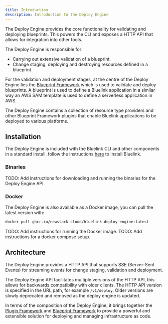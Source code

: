 ```yaml
---
title: Introduction
description: Introduction to the Deploy Engine
---
```


The Deploy Engine provides the core functionality for validating and deploying blueprints.
This powers the CLI and exposes a HTTP API that allows for integration into other tools.

The Deploy Engine is responsible for:
- Carrying out extensive validation of a blueprint.
- Change staging, deploying and destroying resources defined in a blueprint.

For the validation and deployment stages, at the centre of the Deploy Engine lies the [Blueprint Framework](/docs/blueprint-framework) which is used to validate and deploy blueprints.
A blueprint is used to define a Bluelink application in a similar way an AWS SAM template is used to define a serverless application in AWS.

The Deploy Engine contains a collection of resource type providers and other Blueprint Framework plugins that enable Bluelink applications to be deployed to various platforms.

## Installation

The Deploy Engine is included with the Bluelink CLI and other components in a standard install, follow the instructions [here](/docs/framework/installing-bluelink) to install Bluelink.

### Binaries

TODO: Add instructions for downloading and running the binaries for the Deploy Engine API.

### Docker

The Deploy Engine is also available as a Docker image, you can pull the latest version with:

```bash
docker pull ghcr.io/newstack-cloud/bluelink-deploy-engine:latest
```

TODO: Add instructions for running the Docker image.
TODO: Add instructions for a docker compose setup.

## Architecture

The Deploy Engine provides a HTTP API that supports SSE (Server-Sent Events) for streaming events for change staging, validation and deployment. 

The Deploy Engine API facilitates multiple versions of the HTTP API, this allows for backwards compatibility with older clients. The HTTP API version is specified in the URL path, for example `/v1/deploy`. Older versions are slowly deprecated and removed as the deploy engine is updated.

In terms of the composition of the Deploy Engine, it brings together the [Plugin Framework](../../plugin-framework/docs/intro) and [Blueprint Framework](../../blueprint-framework/docs/intro) to provide a powerful and extensible solution for deploying and managing infrastructure as code.
